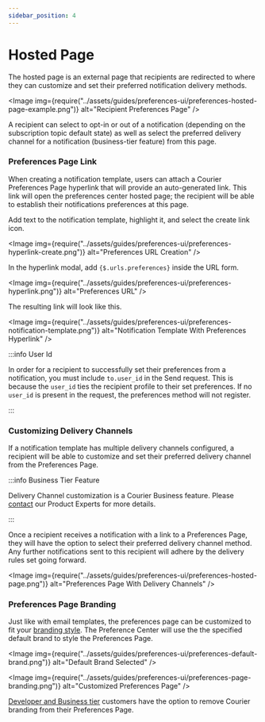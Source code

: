 ```yaml
---
sidebar_position: 4
---
```



# Hosted Page

The hosted page is an external page that recipients are redirected to where they can customize and set their preferred notification delivery methods.

<Image
  img={require("../assets/guides/preferences-ui/preferences-hosted-page-example.png")}
  alt="Recipient Preferences Page"
/>

A recipient can select to opt-in or out of a notification (depending on the subscription topic default state)
as well as select the preferred delivery channel for a notification (business-tier feature) from this page.

### Preferences Page Link

When creating a notification template, users can attach a Courier Preferences Page hyperlink that will provide an auto-generated link. This link will open the preferences center hosted page; the recipient will be able to establish their notifications preferences at this page.

Add text to the notification template, highlight it, and select the create link icon. 

<Image
  img={require("../assets/guides/preferences-ui/preferences-hyperlink-create.png")}
  alt="Preferences URL Creation"
/>

In the hyperlink modal, add `{$.urls.preferences}` inside the URL form.

<Image
  img={require("../assets/guides/preferences-ui/preferences-hyperlink.png")}
  alt="Preferences URL"
/>

The resulting link will look like this.

<Image
  img={require("../assets/guides/preferences-ui/preferences-notification-template.png")}
  alt="Notification Template With Preferences Hyperlink"
/>

:::info User Id

In order for a recipient to successfully set their preferences from a notification, you must include `to.user_id` in the Send request. This is because the `user_id` ties the recipient profile to their set preferences. If no `user_id` is present in the request, the preferences method will not register.

:::

### Customizing Delivery Channels

If a notification template has multiple delivery channels configured, a recipient will be able to customize and set their preferred delivery channel from the Preferences Page.

:::info Business Tier Feature

Delivery Channel customization is a Courier Business feature. Please [contact](https://www.courier.com/request-demo/) our Product Experts for more details.

:::

Once a recipient receives a notification with a link to a Preferences Page, they will have the option to select their preferred delivery channel method. Any further notifications sent to this recipient will adhere by the delivery rules set going forward.

<Image
  img={require("../assets/guides/preferences-ui/preferences-hosted-page.png")}
  alt="Preferences Page With Delivery Channels"
/>

### Preferences Page Branding

Just like with email templates, the preferences page can be customized to fit your [branding style](../courier-designer/brands/customize-default-brand.mdx). The Preference Center will use the the specified default brand to style the Preferences Page.

<Image
  img={require("../assets/guides/preferences-ui/preferences-default-brand.png")}
  alt="Default Brand Selected"
/>

<Image
  img={require("../assets/guides/preferences-ui/preferences-page-branding.png")}
  alt="Customized Preferences Page"
/>

[Developer and Business tier](https://www.courier.com/pricing/) customers have the option to remove Courier branding from their Preferences Page.
